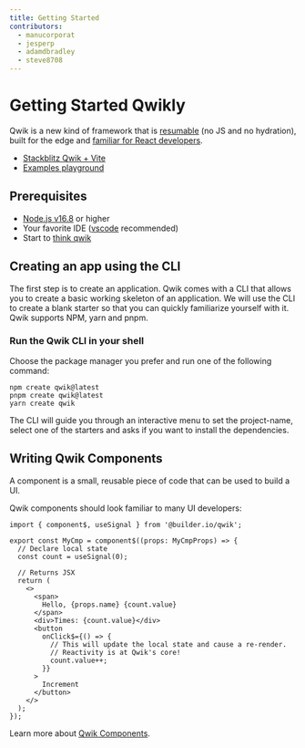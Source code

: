```yaml
---
title: Getting Started
contributors:
  - manucorporat
  - jesperp
  - adamdbradley
  - steve8708
---
```


# Getting Started Qwikly

Qwik is a new kind of framework that is [resumable](../concepts/resumable/index.mdx) (no JS and no hydration), built for the edge and [familiar for React developers](../cheat/qwik-react/index.mdx).

- [Stackblitz Qwik + Vite](https://qwik.new)
- [Examples playground](/examples/reactivity/counter/)

## Prerequisites

- [Node.js v16.8](https://nodejs.org/en/download/) or higher
- Your favorite IDE ([vscode](https://code.visualstudio.com/) recommended)
- Start to [think qwik](../think-qwik/index.mdx)

## Creating an app using the CLI

The first step is to create an application. Qwik comes with a CLI that allows you to create a basic working skeleton of an application. We will use the CLI to create a blank starter so that you can quickly familiarize yourself with it. Qwik supports NPM, yarn and pnpm.

### Run the Qwik CLI in your shell

Choose the package manager you prefer and run one of the following command:

```shell
npm create qwik@latest
pnpm create qwik@latest
yarn create qwik
```

The CLI will guide you through an interactive menu to set the project-name, select one of the starters and asks if you want to install the dependencies.

## Writing Qwik Components

A component is a small, reusable piece of code that can be used to build a UI.

Qwik components should look familiar to many UI developers:

```tsx
import { component$, useSignal } from '@builder.io/qwik';

export const MyCmp = component$((props: MyCmpProps) => {
  // Declare local state
  const count = useSignal(0);

  // Returns JSX
  return (
    <>
      <span>
        Hello, {props.name} {count.value}
      </span>
      <div>Times: {count.value}</div>
      <button
        onClick$={() => {
          // This will update the local state and cause a re-render.
          // Reactivity is at Qwik's core!
          count.value++;
        }}
      >
        Increment
      </button>
    </>
  );
});
```

Learn more about [Qwik Components](../concepts/components/index.mdx).